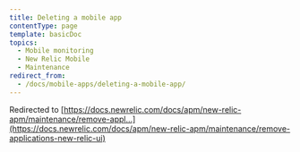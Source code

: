```yaml
---
title: Deleting a mobile app
contentType: page
template: basicDoc
topics:
  - Mobile monitoring
  - New Relic Mobile
  - Maintenance
redirect_from:
  - /docs/mobile-apps/deleting-a-mobile-app/
---
```


Redirected to [https://docs.newrelic.com/docs/apm/new-relic-apm/maintenance/remove-appl...](https://docs.newrelic.com/docs/apm/new-relic-apm/maintenance/remove-applications-new-relic-ui)
